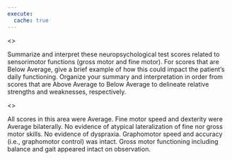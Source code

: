 ```yaml
---
execute:
  cache: true
---
```


<<PROMPT>>

Summarize and interpret these neuropsychological test scores related to
sensorimotor functions (gross motor and fine motor). For scores that are Below
Average, give a brief example of how this could impact the patient's daily
functioning. Organize your summary and interpretation in order from scores that are
Above Average to Below Average to delineate relative strengths and weaknesses, respectively.

<<START>>

All scores in this area were Average. Fine motor speed and dexterity were
Average bilaterally. No evidence of atypical lateralization of fine nor gross
motor skills. No evidence of dyspraxia. Graphomotor speed and accuracy (i.e.,
graphomotor control) was intact. Gross motor functioning including balance and
gait appeared intact on observation.
